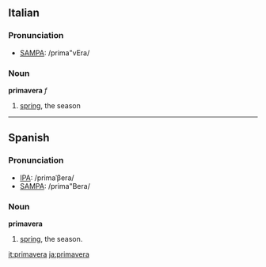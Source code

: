 ==Italian==
===Pronunciation===
*[[w:SAMPA|SAMPA]]: /prima"vEra/
===Noun===
'''primavera''' ''f''

# [[spring]], the season

----
==Spanish==
===Pronunciation===
*[[w:IPA|IPA]]: /primaˈβera/
*[[w:SAMPA|SAMPA]]: /prima"Bera/

===Noun===
'''primavera'''

# [[spring]], the season.

[[it:primavera]]
[[ja:primavera]]